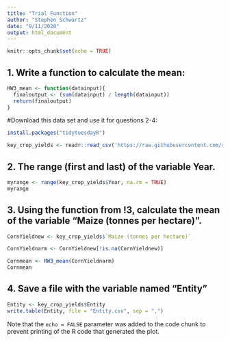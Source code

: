 ```yaml
---
title: "Trial Function"
author: "Stephen Schwartz"
date: "9/11/2020"
output: html_document
---
```


```r
knitr::opts_chunk$set(echo = TRUE)
```

## 1. Write a function to calculate the mean:
```r
HW3_mean <- function(datainput){
  finaloutput <- (sum(datainput) / length(datainput))
  return(finaloutput)
}
```

#Download this data set and use it for questions 2-4:
```r
install.packages("tidytuesdayR")

key_crop_yields <- readr::read_csv('https://raw.githubusercontent.com/rfordatascience/tidytuesday/master/data/2020/2020-09-01/key_crop_yields.csv')

```


## 2. The range (first and last) of the variable Year.
```r
myrange <- range(key_crop_yields$Year, na.rm = TRUE)
myrange
```


## 3. Using the function from !3, calculate the mean of the variable "Maize (tonnes per hectare)".
```r
CornYieldnew <- key_crop_yields$`Maize (tonnes per hectare)`

CornYieldnarm <- CornYieldnew[!is.na(CornYieldnew)]

Cornmean <- HW3_mean(CornYieldnarm)
Cornmean
```


## 4. Save a file with the variable named "Entity"
```r
Entity <- key_crop_yields$Entity
write.table(Entity, file = "Entity.csv", sep = ",")
```



Note that the `echo = FALSE` parameter was added to the code chunk to prevent printing of the R code that generated the plot.
